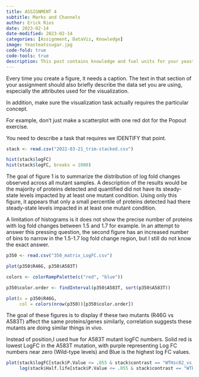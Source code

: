 ```yaml
---
title: ASSIGNMENT 4
subtitle: Marks and Channels
author: Erick Rios
date: 2023-02-14
date-modified: 2023-02-14
categories: [Assignment, DataViz, Knowledge]
image: Yeasteatssugar.jpg
code-fold: true
code-tools: true
description: This post contains knowledge and fuel units for your yeast
---
```


Every time you create a figure, it needs a caption. The text in that section of your assignment should also briefly describe the data set you are using, especially the attributes used for the visualization.

In addition, make sure the visualization task actually requires the particular concept.

For example, don't just make a scatterplot with one red dot for the Popout exercise.

You need to describe a task that requires we IDENTIFY that point.

```r
stack <- read.csv("2022-03-21_trim-stacked.csv")

hist(stack$logFC)
hist(stack$logFC, breaks = 1000)
```

The goal of figure 1 is to summarize the distribution of log fold changes observed across all mutant samples. A description of the results would be the majority of proteins detected and quantified did not have its steady-state levels impacted by at least one mutant condition. Using only this figure, it appears that only a small percentile of proteins detected had there steady-state levels impacted in at least one mutant condition.

A limitation of histograms is it does not show the precise number of proteins with log fold changes between 1.5 and 1.7 for example. In an attempt to answer this pressing question, the second figure has an increased number of bins to narrow in the 1.5-1.7 log fold change region, but I still do not know the exact answer.

```r
p350 <- read.csv("350_matrix_LogFC.csv")

plot(p350$R46G, p350$A583T)

colors <- colorRampPalette(c("red", "blue"))

p350$color.order <- findInterval(p350$A583T, sort(p350$A583T))

plot(x = p350$R46G,
     col = colors(nrow(p350))[p350$color.order])
```

The goal of these figures is to display if these two mutants (R46G vs A583T) affect the same proteins/genes similarly, correlation suggests these mutants are doing similar things in vivo.

Instead of position,I used hue for A583T mutant logFC numbers. Solid red is lowest LogFC in the A583T mutation, with purple representing Log FC numbers near zero (Wild-type levels) and Blue is the highest log FC values.

```r

plot(stack$logFC[stack$P.Value <= .055 & stack$contrast == "WTHsc82_vs_R46G"], 
     log(stack$Half.life[stack$P.Value <= .055 & stack$contrast == "WTHsc82_vs_R46G"]))



```
